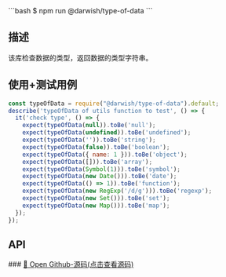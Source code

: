 
<Meta of={TypeOfData} />


<Title>TypeOfData</Title>
```bash
$ npm run @darwish/type-of-data
```

## 描述
该库检查数据的类型，返回数据的类型字符串。

## 使用+测试用例
```js
const typeOfData = require("@darwish/type-of-data").default;
describe('typeOfData of utils function to test', () => {
  it('check type', () => {
    expect(typeOfData(null)).toBe('null');
    expect(typeOfData(undefined)).toBe('undefined');
    expect(typeOfData('')).toBe('string');
    expect(typeOfData(false)).toBe('boolean');
    expect(typeOfData({ name: 1 })).toBe('object');
    expect(typeOfData([])).toBe('array');
    expect(typeOfData(Symbol(1))).toBe('symbol');
    expect(typeOfData(new Date())).toBe('date');
    expect(typeOfData(() => 1)).toBe('function');
    expect(typeOfData(new RegExp('/d/g'))).toBe('regexp');
    expect(typeOfData(new Set())).toBe('set');
    expect(typeOfData(new Map())).toBe('map');
  });
});
```

## API
<Canvas of={TypeOfData.Parameters} sourceState="none"/>
### <a href="https://github.com/LonelyFellas/Darwish-plus/tree/main/utils/type-of-data" target="_blank">🧭 Open Github-源码(点击查看源码)</a>

